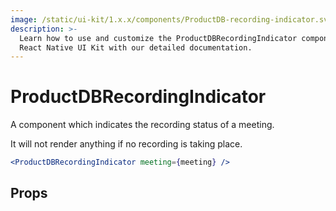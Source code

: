 ```yaml
---
image: /static/ui-kit/1.x.x/components/ProductDB-recording-indicator.svg
description: >-
  Learn how to use and customize the ProductDBRecordingIndicator component in ProductDB's
  React Native UI Kit with our detailed documentation.
---
```


# ProductDBRecordingIndicator

A component which indicates the recording status of a meeting.

It will not render anything if no recording is taking place.

```jsx
<ProductDBRecordingIndicator meeting={meeting} />
```

## Props

<PropsTable of="ProductDB-recording-indicator" />

<head>
  <title>React Native UI Kit ProductDBRecordingIndicator</title>
</head>
